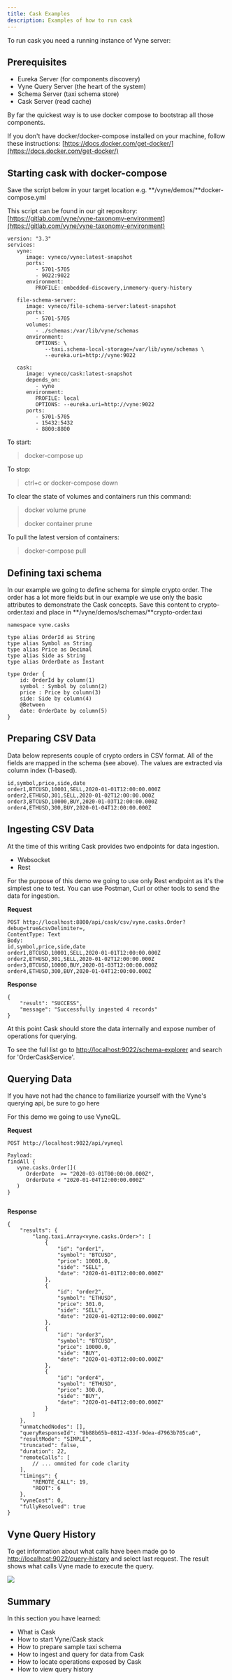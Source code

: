 ```yaml
---
title: Cask Examples
description: Examples of how to run cask
---
```



To run cask you need a running instance of Vyne server:

## Prerequisites

* Eureka Server \(for components discovery\)
* Vyne Query Server \(the heart of the system\)
* Schema Server \(taxi schema store\)
* Cask Server \(read cache\)

By far the quickest way is to use docker compose to bootstrap all those components.

If you don't have docker/docker-compose installed on your machine, follow these instructions: [https://docs.docker.com/get-docker/](https://docs.docker.com/get-docker/)

## Starting cask with docker-compose

Save the script below in your target location e.g. **/vyne/demos/**docker-compose.yml

This script can be found in our git repository: [https://gitlab.com/vyne/vyne-taxonomy-environment](https://gitlab.com/vyne/vyne-taxonomy-environment)

```text
version: "3.3"
services:
   vyne:
      image: vyneco/vyne:latest-snapshot
      ports:
         - 5701-5705
         - 9022:9022
      environment:
         PROFILE: embedded-discovery,inmemory-query-history

   file-schema-server:
      image: vyneco/file-schema-server:latest-snapshot
      ports:
         - 5701-5705
      volumes:
         - ./schemas:/var/lib/vyne/schemas
      environment:
         OPTIONS: \
            --taxi.schema-local-storage=/var/lib/vyne/schemas \
            --eureka.uri=http://vyne:9022

   cask:
      image: vyneco/cask:latest-snapshot
      depends_on:
         - vyne
      environment:
         PROFILE: local
         OPTIONS: --eureka.uri=http://vyne:9022
      ports:
         - 5701-5705
         - 15432:5432
         - 8800:8800

```

To start:

> docker-compose up

To stop:

> ctrl+c or docker-compose down

To clear the state of volumes and containers run this command:

> docker volume prune
>
> docker container prune

To pull the latest version of containers:

> docker-compose pull

## Defining taxi schema

In our example we going to define schema for simple crypto order. The order has a lot more fields but in our example we use only the basic attributes to demonstrate the Cask concepts. Save this content to crypto-order.taxi and place in **/vyne/demos/schemas/**crypto-order.taxi

```text
namespace vyne.casks

type alias OrderId as String
type alias Symbol as String
type alias Price as Decimal
type alias Side as String
type alias OrderDate as Instant

type Order {
    id: OrderId by column(1)
    symbol : Symbol by column(2)
    price : Price by column(3)
    side: Side by column(4)
    @Between
    date: OrderDate by column(5)
}
```

## Preparing CSV Data

Data below represents couple of crypto orders in CSV format. All of the fields are mapped in the schema \(see above\). The values are extracted via column index \(1-based\).

```text
id,symbol,price,side,date
order1,BTCUSD,10001,SELL,2020-01-01T12:00:00.000Z
order2,ETHUSD,301,SELL,2020-01-02T12:00:00.000Z
order3,BTCUSD,10000,BUY,2020-01-03T12:00:00.000Z
order4,ETHUSD,300,BUY,2020-01-04T12:00:00.000Z
```

## Ingesting CSV Data

At the time of this writing Cask provides two endpoints for data ingestion.

* Websocket
* Rest

For the purpose of this demo we going to use only Rest endpoint as it's the simplest one to test. You can use Postman, Curl or other tools to send the data for ingestion.

**Request**

```text
POST http://localhost:8800/api/cask/csv/vyne.casks.Order?debug=true&csvDelimiter=,
ContentType: Text
Body:
id,symbol,price,side,date
order1,BTCUSD,10001,SELL,2020-01-01T12:00:00.000Z
order2,ETHUSD,301,SELL,2020-01-02T12:00:00.000Z
order3,BTCUSD,10000,BUY,2020-01-03T12:00:00.000Z
order4,ETHUSD,300,BUY,2020-01-04T12:00:00.000Z
```

**Response**

```text
{
    "result": "SUCCESS",
    "message": "Successfully ingested 4 records"
}
```

At this point Cask should store the data internally and expose number of operations for querying.

To see the full list go to [http://localhost:9022/schema-explorer](http://localhost:9022/schema-explorer) and search for 'OrderCaskService'.

## Querying Data

If you have not had the chance to familiarize yourself with the Vyne's querying api, be sure to go <Link to="../../querying-with-vyne/query-api">here</Link>

For this demo we going to use VyneQL.

**Request**

```text
POST http://localhost:9022/api/vyneql

Payload:
findAll {
   vyne.casks.Order[](
      OrderDate  >= "2020-03-01T00:00:00.000Z",
      OrderDate < "2020-01-04T12:00:00.000Z"
   )
}


```

**Response**

```text
{
    "results": {
        "lang.taxi.Array<vyne.casks.Order>": [
            {
                "id": "order1",
                "symbol": "BTCUSD",
                "price": 10001.0,
                "side": "SELL",
                "date": "2020-01-01T12:00:00.000Z"
            },
            {
                "id": "order2",
                "symbol": "ETHUSD",
                "price": 301.0,
                "side": "SELL",
                "date": "2020-01-02T12:00:00.000Z"
            },
            {
                "id": "order3",
                "symbol": "BTCUSD",
                "price": 10000.0,
                "side": "BUY",
                "date": "2020-01-03T12:00:00.000Z"
            },
            {
                "id": "order4",
                "symbol": "ETHUSD",
                "price": 300.0,
                "side": "BUY",
                "date": "2020-01-04T12:00:00.000Z"
            }
        ]
    },
    "unmatchedNodes": [],
    "queryResponseId": "9b88b65b-0812-433f-9dea-d7963b705ca0",
    "resultMode": "SIMPLE",
    "truncated": false,
    "duration": 22,
    "remoteCalls": [
        // ... ommited for code clarity
    ],
    "timings": {
        "REMOTE_CALL": 19,
        "ROOT": 6
    },
    "vyneCost": 0,
    "fullyResolved": true
}
```

## Vyne Query History

To get information about what calls have been made go to [http://localhost:9022/query-history](http://localhost:9022/query-history) and select last request. The result shows what calls Vyne made to execute the query.

![](/assets/image%20%2815%29.png)

## Summary

In this section you have learned:

* What is Cask
* How to start Vyne/Cask stack
* How to prepare sample taxi schema
* How to ingest and query for data from Cask
* How to locate operations exposed by Cask
* How to view query history

